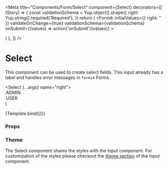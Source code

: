 
<Meta
  title="Components/Form/Select"
  component={Select}
  decorators={[
    (Story) => {
      const validationSchema = Yup.object().shape({
        right: Yup.string().required('Required'),
      })
      return (
        <Formik
          initialValues={{ right: '' }}
          validateOnChange={true}
          validationSchema={validationSchema}
          onSubmit={(values) => action('onSubmit')(values)}
        >
          <Form>
            <Story />
          </Form>
        </Formik>
      )
    },
  ]}
/>

# Select

This component can be used to create select fields. This input already has a label and handles error messages in `formik` Forms.

  <Select {...args} name="right">
    <Option value="" hidden>
      Select user right
    </Option>
    <Option value="ADMIN">ADMIN</Option>
    <Option value="USER">USER</Option>
  </Select>
)

<Canvas>
  <Story
    name="Default"
    args={{
      label: 'User rights',
      mode: Mode.light,
    }}
  >
    {Template.bind({})}
  </Story>
</Canvas>

### Props

<ArgsTable story="Default" />

### Theme

The Select component shares the styles with the Input component.
For customization of the styles please checkout the [theme section](/docs/components-form-input--default-story#theme) of the Input component.
